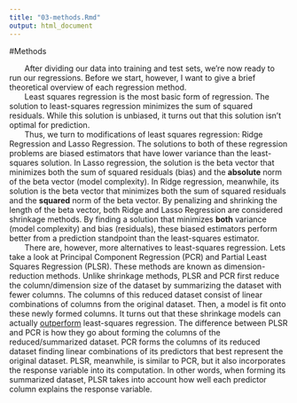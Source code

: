 ```yaml
---
title: "03-methods.Rmd"
output: html_document
---
```

#Methods

&nbsp;&nbsp;&nbsp;&nbsp;&nbsp;&nbsp; After dividing our data into training and test sets, we're now ready to run our regressions. Before we start, however, I want to give a brief theoretical overview of each regression method.  
&nbsp;&nbsp;&nbsp;&nbsp;&nbsp;&nbsp; Least squares regression is the most basic form of regression. The solution to least-squares regression minimizes the sum of squared residuals. While this solution is unbiased, it turns out that this solution isn't optimal for prediction.  
&nbsp;&nbsp;&nbsp;&nbsp;&nbsp;&nbsp; Thus, we turn to modifications of least squares regression: Ridge Regression and Lasso Regression. The solutions to both of these regression problems are biased estimators that have lower variance than the least-squares solution. In Lasso regression, the solution is the beta vector that minimizes both the sum of squared residuals (bias) and the **absolute** norm of the beta vector (model complexity). In Ridge regression, meanwhile, its solution is the beta vector that minimizes both the sum of squared residuals and the **squared** norm of the beta vector. By penalizing and shrinking the length of the beta vector, both Ridge and Lasso Regression are considered shrinkage methods. By finding a solution that minimizes **both** variance (model complexity) and bias (residuals), these biased estimators perform better from a prediction standpoint than the least-squares estimator.  
&nbsp;&nbsp;&nbsp;&nbsp;&nbsp;&nbsp; There are, however, more alternatives to least-squares regression.  Lets take a look at Principal Component Regression (PCR) and Partial Least Squares Regression (PLSR). These methods are known as dimension-reduction methods. Unlike shrinkage methods, PLSR and PCR first reduce the column/dimension size of the dataset by summarizing the dataset with fewer columns. The columns of this reduced dataset consist of linear combinations of columns from the original dataset. Then, a model is fit onto these newly formed columns. It turns out that these shrinkage models can actually [outperform](http://www-bcf.usc.edu/~gareth/ISL/ISLR%20First%20Printing.pdf) least-squares regression. The difference between PLSR and PCR is how they go about forming the columns of the reduced/summarized dataset. PCR forms the columns of its reduced dataset finding linear combinations of its predictors that best represent the original dataset. PLSR, meanwhile, is similar to PCR, but it also incorporates the response variable into its computation. In other words, when forming its summarized dataset, PLSR takes into account how well each predictor column explains the response variable.